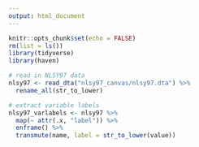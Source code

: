```yaml
---
output: html_document
---
```


```r
knitr::opts_chunk$set(echo = FALSE)
rm(list = ls())
library(tidyverse)
library(haven)

# read in NLSY97 data
nlsy97 <- read_dta("nlsy97_canvas/nlsy97.dta") %>%
  rename_all(str_to_lower)

# extract variable labels
nlsy97_varlabels <- nlsy97 %>%
  map(~ attr(.x, "label")) %>% 
  enframe() %>%
  transmute(name, label = str_to_lower(value))
```

```r

```

```r

```
